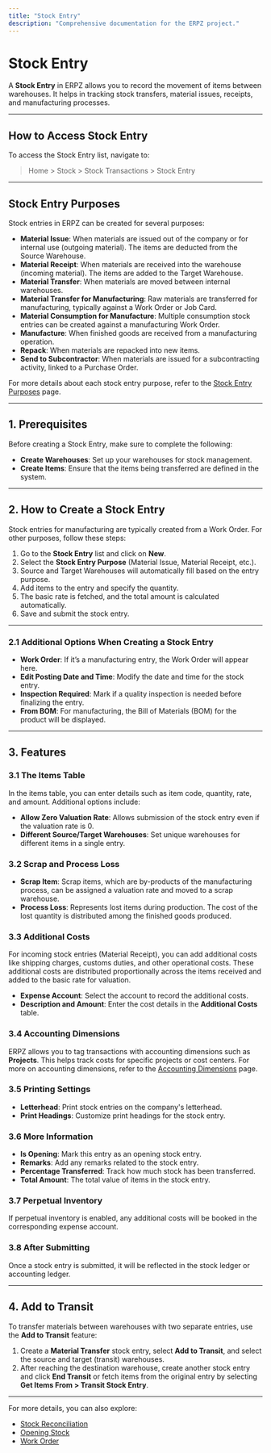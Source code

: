 ```yaml
---
title: "Stock Entry"
description: "Comprehensive documentation for the ERPZ project."
---
```




# Stock Entry

A **Stock Entry** in ERPZ allows you to record the movement of items between warehouses. It helps in tracking stock transfers, material issues, receipts, and manufacturing processes.

---

## How to Access Stock Entry

To access the Stock Entry list, navigate to:

> Home > Stock > Stock Transactions > Stock Entry


---

## Stock Entry Purposes

Stock entries in ERPZ can be created for several purposes:

- **Material Issue**: When materials are issued out of the company or for internal use (outgoing material). The items are deducted from the Source Warehouse.
- **Material Receipt**: When materials are received into the warehouse (incoming material). The items are added to the Target Warehouse.
- **Material Transfer**: When materials are moved between internal warehouses.
- **Material Transfer for Manufacturing**: Raw materials are transferred for manufacturing, typically against a Work Order or Job Card.
- **Material Consumption for Manufacture**: Multiple consumption stock entries can be created against a manufacturing Work Order.
- **Manufacture**: When finished goods are received from a manufacturing operation.
- **Repack**: When materials are repacked into new items.
- **Send to Subcontractor**: When materials are issued for a subcontracting activity, linked to a Purchase Order.

For more details about each stock entry purpose, refer to the [Stock Entry Purposes](./stock-entry-purpose.mdx) page.

---

## 1. Prerequisites

Before creating a Stock Entry, make sure to complete the following:

- **Create Warehouses**: Set up your warehouses for stock management.
- **Create Items**: Ensure that the items being transferred are defined in the system.

---

## 2. How to Create a Stock Entry

Stock entries for manufacturing are typically created from a Work Order. For other purposes, follow these steps:

1. Go to the **Stock Entry** list and click on **New**.
2. Select the **Stock Entry Purpose** (Material Issue, Material Receipt, etc.).
3. Source and Target Warehouses will automatically fill based on the entry purpose.
4. Add items to the entry and specify the quantity.
5. The basic rate is fetched, and the total amount is calculated automatically.
6. Save and submit the stock entry.

---

### 2.1 Additional Options When Creating a Stock Entry

- **Work Order**: If it’s a manufacturing entry, the Work Order will appear here.
- **Edit Posting Date and Time**: Modify the date and time for the stock entry.
- **Inspection Required**: Mark if a quality inspection is needed before finalizing the entry.
- **From BOM**: For manufacturing, the Bill of Materials (BOM) for the product will be displayed.

---

## 3. Features

### 3.1 The Items Table

In the items table, you can enter details such as item code, quantity, rate, and amount. Additional options include:

- **Allow Zero Valuation Rate**: Allows submission of the stock entry even if the valuation rate is 0.
- **Different Source/Target Warehouses**: Set unique warehouses for different items in a single entry.

### 3.2 Scrap and Process Loss

- **Scrap Item**: Scrap items, which are by-products of the manufacturing process, can be assigned a valuation rate and moved to a scrap warehouse.
- **Process Loss**: Represents lost items during production. The cost of the lost quantity is distributed among the finished goods produced.

### 3.3 Additional Costs

For incoming stock entries (Material Receipt), you can add additional costs like shipping charges, customs duties, and other operational costs. These additional costs are distributed proportionally across the items received and added to the basic rate for valuation.

- **Expense Account**: Select the account to record the additional costs.
- **Description and Amount**: Enter the cost details in the **Additional Costs** table.

### 3.4 Accounting Dimensions

ERPZ allows you to tag transactions with accounting dimensions such as **Projects**. This helps track costs for specific projects or cost centers. For more on accounting dimensions, refer to the [Accounting Dimensions](./accounting-dimensions.mdx) page.

### 3.5 Printing Settings

- **Letterhead**: Print stock entries on the company's letterhead.
- **Print Headings**: Customize print headings for the stock entry. 

### 3.6 More Information

- **Is Opening**: Mark this entry as an opening stock entry.
- **Remarks**: Add any remarks related to the stock entry.
- **Percentage Transferred**: Track how much stock has been transferred.
- **Total Amount**: The total value of items in the stock entry.

### 3.7 Perpetual Inventory

If perpetual inventory is enabled, any additional costs will be booked in the corresponding expense account.

### 3.8 After Submitting

Once a stock entry is submitted, it will be reflected in the stock ledger or accounting ledger.

---

## 4. Add to Transit

To transfer materials between warehouses with two separate entries, use the **Add to Transit** feature:

1. Create a **Material Transfer** stock entry, select **Add to Transit**, and select the source and target (transit) warehouses.
2. After reaching the destination warehouse, create another stock entry and click **End Transit** or fetch items from the original entry by selecting **Get Items From > Transit Stock Entry**.

---

For more details, you can also explore:

- [Stock Reconciliation]()
- [Opening Stock](/stock/stock-transactions/opening-stock)
- [Work Order]()
